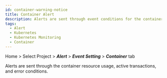```yaml
---
id: container-warning-notice
title: Container Alert
description: Alerts are sent through event conditions for the container resource usage, active transactions, and error conditions.
tags:
  - Alert
  - Kubernetes
  - Kubernetes Monitoring
  - Container
---
```


Home > Select Project > **_Alert_** > **_Event Setting_** > **_Container_** tab

Alerts are sent through the container resource usage, active transactions, and error conditions.

<ImgLang img='container-set-event.png' desc='Event Setting - Container' />


<Seteventbasic />


<Seteventbyitems /> 
